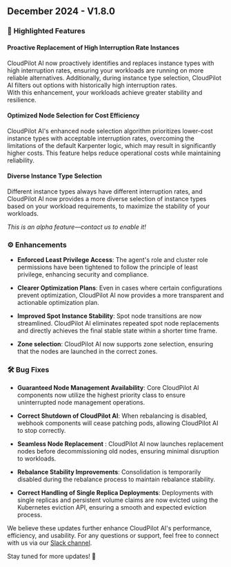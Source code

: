 ## **December 2024 - V1.8.0**

### 🚀 **Highlighted Features**

#### **Proactive Replacement of High Interruption Rate Instances**  
CloudPilot AI now proactively identifies and replaces instance types with high interruption rates, ensuring your workloads are running on more reliable alternatives. Additionally, during instance type selection, CloudPilot AI filters out options with historically high interruption rates.  
With this enhancement, your workloads achieve greater stability and resilience.

#### **Optimized Node Selection for Cost Efficiency**  
CloudPilot AI's enhanced node selection algorithm prioritizes lower-cost instance types with acceptable interruption rates, overcoming the limitations of the default Karpenter logic, which may result in significantly higher costs.
This feature helps reduce operational costs while maintaining reliability.

#### **Diverse Instance Type Selection**
Different instance types always have different interruption rates, and CloudPilot AI now provides a more diverse selection of instance types based on your workload requirements, to maximize the stability of your workloads.

*This is an alpha feature—contact us to enable it!*

### ⚙️ **Enhancements**  

- **Enforced Least Privilege Access**: The agent's role and cluster role permissions have been tightened to follow the principle of least privilege, enhancing security and compliance.

- **Clearer Optimization Plans**: Even in cases where certain configurations prevent optimization, CloudPilot AI now provides a more transparent and actionable optimization plan.

- **Improved Spot Instance Stability**: Spot node transitions are now streamlined. CloudPilot AI eliminates repeated spot node replacements and directly achieves the final stable state within a shorter time frame.

- **Zone selection**: CloudPilot AI now supports zone selection, ensuring that the nodes are launched in the correct zones.

### 🛠️ **Bug Fixes**

- **Guaranteed Node Management Availability**: Core CloudPilot AI components now utilize the highest priority class to ensure uninterrupted node management operations.

- **Correct Shutdown of CloudPilot AI**: When rebalancing is disabled, webhook components will cease patching pods, allowing CloudPilot AI to stop correctly.

- **Seamless Node Replacement** : CloudPilot AI now launches replacement nodes before decommissioning old nodes, ensuring minimal disruption to workloads.

- **Rebalance Stability Improvements**: Consolidation is temporarily disabled during the rebalance process to maintain rebalance stability.

- **Correct Handling of Single Replica Deployments**: Deployments with single replicas and persistent volume claims are now evicted using the Kubernetes eviction API, ensuring a smooth and expected eviction process.

We believe these updates further enhance CloudPilot AI's performance, efficiency, and usability. For any questions or support, feel free to connect with us via our [Slack channel](https://app.slack.com/client/T073TAAS5FW/C073J7ECB9C).  

Stay tuned for more updates! 🚀